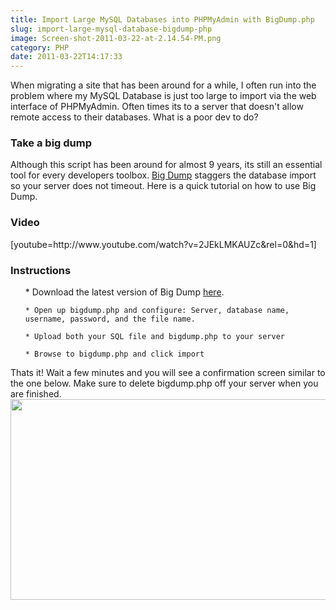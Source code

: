 ```yaml
---
title: Import Large MySQL Databases into PHPMyAdmin with BigDump.php
slug: import-large-mysql-database-bigdump-php
image: Screen-shot-2011-03-22-at-2.14.54-PM.png
category: PHP
date: 2011-03-22T14:17:33
---
```


When migrating a site that has been around for a while, I often run into the problem where my MySQL Database is just too large to import via the web interface of PHPMyAdmin. Often times its to a server that doesn't allow remote access to their databases. What is a poor dev to do?
<h3>Take a big dump</h3>
Although this script has been around for almost 9 years, its still an essential tool for every developers toolbox. <a href="http://www.ozerov.de/bigdump.php" target="_blank">Big Dump</a> staggers the database import so your server does not timeout. Here is a quick tutorial on how to use Big Dump.
<h3>Video</h3>
[youtube=http://www.youtube.com/watch?v=2JEkLMKAUZc&rel=0&hd=1]
<h3>Instructions</h3>
<ol>
	* Download the latest version of Big Dump <a href="http://www.ozerov.de/bigdump.zip" target="_blank">here</a>.

	* Open up bigdump.php and configure: Server, database name, username, password, and the file name.

	* Upload both your SQL file and bigdump.php to your server

	* Browse to bigdump.php and click import

</ol>
Thats it! Wait a few minutes and you will see a confirmation screen similar to the one below. Make sure to delete bigdump.php off your server when you are finished.
<img class="aligncenter size-full wp-image-214" title="BigDump PHPmyadmin" src="Screen-shot-2011-03-22-at-2.09.25-PM.png" alt="" width="557" height="321" />